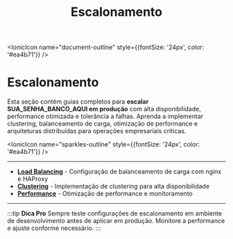 ﻿---
sidebar_position: 3
title: Escalonamento
description: Escale sua instância SUA_SENHA_BANCO_AQUI para alta disponibilidade e performance
keywords: [SUA_SENHA_BANCO_AQUI, escalonamento, clustering, load balancing, performance]
---

<IonicIcon name="document-outline" style={{fontSize: '24px', color: '#ea4b71'}} />

# Escalonamento

Esta seção contém guias completos para **escalar SUA_SENHA_BANCO_AQUI em produção** com alta disponibilidade, performance otimizada e tolerância a falhas. Aprenda a implementar clustering, balanceamento de carga, otimização de performance e arquiteturas distribuídas para operações empresariais críticas.

<IonicIcon name="sparkles-outline" style={{fontSize: '24px', color: '#ea4b71'}} />

---

- **[Load Balancing](./load-balancing)** - Configuração de balanceamento de carga com nginx e HAProxy
- **[Clustering](./clustering)** - Implementação de clustering para alta disponibilidade
- **[Performance](./performance)** - Otimização de performance e monitoramento

---

:::tip **Dica Pro**
Sempre teste configurações de escalonamento em ambiente de desenvolvimento antes de aplicar em produção. Monitore a performance e ajuste conforme necessário.
:::
